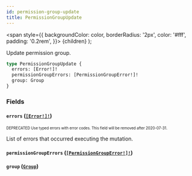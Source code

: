 ```yaml
---
id: permission-group-update
title: PermissionGroupUpdate
---
```


<span
style={{
      backgroundColor: color,
      borderRadius: '2px',
      color: '#fff',
      padding: '0.2rem',
    }}>
{children}
</span>
);

Update permission group.

```graphql
type PermissionGroupUpdate {
  errors: [Error!]!
  permissionGroupErrors: [PermissionGroupError!]!
  group: Group
}
```

### Fields

#### `errors` ([`[Error!]!`](/api-reference/objects/error.mdx))

<sub><sup><Tag color="#ffba00">DEPRECATED</Tag> Use typed errors with error codes. This field will be removed after 2020-07-31.</sup></sub>

List of errors that occurred executing the mutation.

#### `permissionGroupErrors` ([`[PermissionGroupError!]!`](/api-reference/objects/permission-group-error.mdx))

#### `group` ([`Group`](/api-reference/objects/group.mdx))
